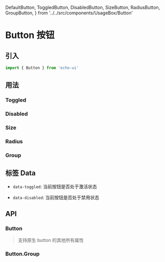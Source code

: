   DefaultButton,
  ToggledButton,
  DisabledButton,
  SizeButton,
  RadiusButton,
  GroupButton,
} from '../../src/components/UsageBox/Button'

# Button 按钮

## 引入

```ts
import { Button } from 'echo-ui'
```

## 用法

<DefaultButton />

### Toggled

<ToggledButton />

### Disabled

<DisabledButton />

### Size

<SizeButton />

### Radius

<RadiusButton />

### Group

<GroupButton />

## 标签 Data

- `data-toggled`: 当前按钮是否处于激活状态

- `data-disabled`: 当前按钮是否处于禁用状态

## API

### Button

> 支持原生 button 的其他所有属性

<ButtonAPITable />

### Button.Group

<ButtonGroupAPITable />
